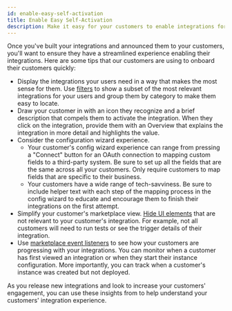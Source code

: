 ```yaml
---
id: enable-easy-self-activation
title: Enable Easy Self-Activation
description: Make it easy for your customers to enable integrations for themselves
---
```


Once you've built your integrations and announced them to your customers, you'll want to ensure they have a streamlined experience enabling their integrations. Here are some tips that our customers are using to onboard their customers quickly:

- Display the integrations your users need in a way that makes the most sense for them. Use [filters](embedding-marketplace.mdx/#filtering-integrations) to show a subset of the most relevant integrations for your users and group them by category to make them easy to locate.
- Draw your customer in with an icon they recognize and a brief description that compels them to activate the integration. When they click on the integration, provide them with an Overview that explains the integration in more detail and highlights the value.
- Consider the configuration wizard experience.
  - Your customer's config wizard experience can range from pressing a "Connect" button for an OAuth connection to mapping custom fields to a third-party system. Be sure to set up all the fields that are the same across all your customers. Only require customers to map fields that are specific to their business.
  - Your customers have a wide range of tech-savviness. Be sure to include helper text with each step of the mapping process in the config wizard to educate and encourage them to finish their integrations on the first attempt.
- Simplify your customer's marketplace view. [Hide UI elements](embedding-marketplace.mdx/#hiding-ui-elements-in-marketplace) that are not relevant to your customer's integration. For example, not all customers will need to run tests or see the trigger details of their integration.
- Use [marketplace event listeners](embedding-marketplace.mdx/#listening-to-marketplace-events) to see how your customers are progressing with your integrations. You can monitor when a customer has first viewed an integration or when they start their instance configuration. More importantly, you can track when a customer's instance was created but not deployed.

As you release new integrations and look to increase your customers' engagement, you can use these insights from  to help understand your customers' integration experience.
